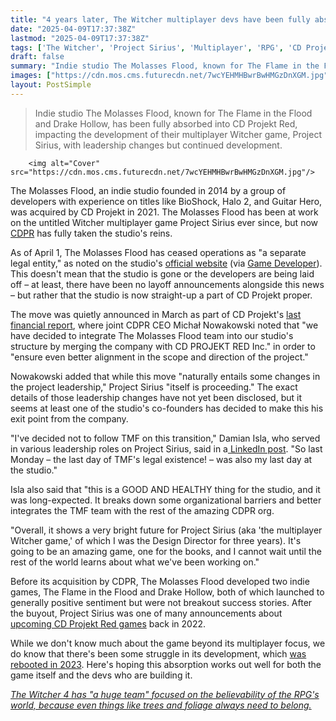 ```yaml
---
title: "4 years later, The Witcher multiplayer devs have been fully absorbed into CD Projekt: 'This is a GOOD AND HEALTHY thing for the studio, and it was long-expected,' co-founder says"
date: "2025-04-09T17:37:38Z"
lastmod: "2025-04-09T17:37:38Z"
tags: ['The Witcher', 'Project Sirius', 'Multiplayer', 'RPG', 'CD Projekt Red', 'The Molasses Flood', 'Indie Game']
draft: false
summary: "Indie studio The Molasses Flood, known for The Flame in the Flood and Drake Hollow, has been fully absorbed into CD Projekt Red, impacting the development of their multiplayer Witcher game, Project Sirius, with leadership changes but continued development."
images: ["https://cdn.mos.cms.futurecdn.net/7wcYEHMHBwrBwHMGzDnXGM.jpg"]
layout: PostSimple
---
```

> Indie studio The Molasses Flood, known for The Flame in the Flood and Drake Hollow, has been fully absorbed into CD Projekt Red, impacting the development of their multiplayer Witcher game, Project Sirius, with leadership changes but continued development.


        <img alt="Cover" src="https://cdn.mos.cms.futurecdn.net/7wcYEHMHBwrBwHMGzDnXGM.jpg"/>
        
The Molasses Flood, an indie studio founded in 2014 by a group of developers with experience on titles like BioShock, Halo 2, and Guitar Hero, was acquired by CD Projekt in 2021. The Molasses Flood has been at work on the untitled Witcher multiplayer game Project Sirius ever since, but now [CDPR](https://www.gamesradar.com/tag/cd-projekt-red/) has fully taken the studio's reins.

As of April 1, The Molasses Flood has ceased operations as "a separate legal entity," as noted on the studio's [official website](https://www.themolassesflood.com/) (via [Game Developer](https://www.gamedeveloper.com/business/-the-end-of-an-era-the-molasses-flood-has-been-absorbed-into-cd-projekt-red)). This doesn't mean that the studio is gone or the developers are being laid off – at least, there have been no layoff announcements alongside this news – but rather that the studio is now straight-up a part of CD Projekt proper.

The move was quietly announced in March as part of CD Projekt's [last financial report](https://www.cdprojekt.com/en/wp-content/uploads-en/2025/03/transcript-of-audio-webcast-on-cd-projekt-group-fy-2024-results.pdf), where joint CDPR CEO Michał Nowakowski noted that "we have decided to integrate The Molasses Flood team into our studio's structure by merging the company with CD PROJEKT RED Inc." in order to "ensure even better alignment in the scope and direction of the project."

Nowakowski added that while this move "naturally entails some changes in the project leadership," Project Sirius "itself is proceeding." The exact details of those leadership changes have not yet been disclosed, but it seems at least one of the studio's co-founders has decided to make this his exit point from the company.

"I've decided not to follow TMF on this transition," Damian Isla, who served in various leadership roles on Project Sirius, said in a[ LinkedIn post](https://www.linkedin.com/posts/damian-isla-815a46_well-its-the-end-of-an-era-tucked-away-activity-7315404560620044288-Qazy/?utm_source=share&utm_medium=member_desktop&rcm=ACoAAAoO_OkB-VfPR7dhiZ-PZ-9sf_EfWliEy1k). "So last Monday – the last day of TMF's legal existence! – was also my last day at the studio."

Isla also said that "this is a GOOD AND HEALTHY thing for the studio, and it was long-expected. It breaks down some organizational barriers and better integrates the TMF team with the rest of the amazing CDPR org.

"Overall, it shows a very bright future for Project Sirius (aka 'the multiplayer Witcher game,' of which I was the Design Director for three years). It's going to be an amazing game, one for the books, and I cannot wait until the rest of the world learns about what we've been working on."

Before its acquisition by CDPR, The Molasses Flood developed two indie games, The Flame in the Flood and Drake Hollow, both of which launched to generally positive sentiment but were not breakout success stories. After the buyout, Project Sirius was one of many announcements about [upcoming CD Projekt Red games](https://www.gamesradar.com/upcoming-cd-projekt-red-games/) back in 2022.

While we don't know much about the game beyond its multiplayer focus, we do know that there's been some struggle in its development, which [was rebooted in 2023](https://www.gamesradar.com/cd-projekt-reds-troubled-witcher-spinoff-is-back-on-track/). Here's hoping this absorption works out well for both the game itself and the devs who are building it.

[<em>The Witcher 4 has "a huge team" focused on the believability of the RPG's world, because even things like trees and foliage always need to belong.</em>](https://www.gamesradar.com/games/the-witcher/the-witcher-4-has-a-huge-team-focused-on-the-believability-of-the-rpgs-world-because-even-things-like-trees-and-foliage-always-need-to-belong/)
        